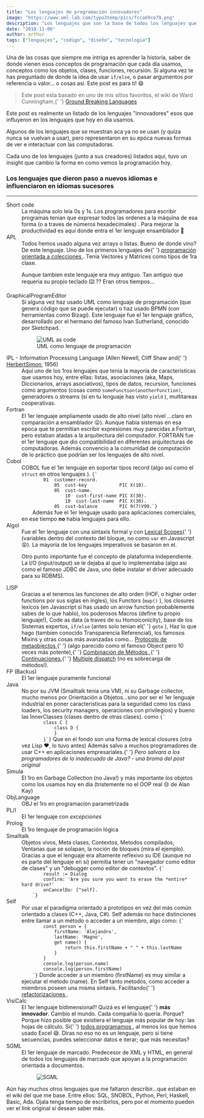 ```yaml
---
title: "Los lenguajes de programación innovadores"
image: "https://www.uml-lab.com/typo3temp/pics/fcca69ce79.png"
description: "Los lenguajes que son la base de todos los lenguajes que hoy en día usamos."
date: "2018-11-06"
author: arthur
tags: ["lenguajes", "codigo", "diseño", "tecnologia"]
---
```



Una de las cosas que siempre me intriga es aprender la historía, saber de
donde vienen esos conceptos de programación que cada dia usamos, conceptos
como los objetos, clases, funciones, recursión. Si alguna vez te has
preguntado de donde la idea de usar `if/else`, o pasar
argumentos por referencia o valor... o cosas asi. Este post es para ti! 😄

<blockquote>
    Este post esta basado en uno de mis sitios favoritos, el wiki de Ward
    Cunningham,{' '}
    <a href="http://wiki.c2.com/?GroundBreakingLanguages">
    Ground Breaking Languages
    </a>
</blockquote>
Este post es realmente un listado de los lenguajes "innovadores" esos que
influyeron en los lenguajes que hoy en dia usamos.

Algunos de los lenguajes que se muestran aca ya no se usan (y quiza nunca
se vuelvan a usar), pero representaron en su epóca nuevas formas de ver e
interactuar con las computadoras.

Cada uno de los lenguajes (junto a sus creadores) listados aquí, tuvo un
insight que cambio la forma en como vemos la programación hoy.

<h3>
    Los lenguajes que dieron paso a nuevos idiomas e influenciaron en idiomas
    sucesores
</h3>
<hr />

<dl>
    <dt>Short code</dt>
    <dd>
    La máquina solo leia 0s y 1s. Los programadores para escribir programas
    tenian que expresar todos las ordenes a la máquina de esa forma (o a
    traves de números hexadecimales) . Para mejorar la productividad es aquí
    donde entra el 1er lenguaje ensamblador 🙂
    </dd>
    <dt>APL</dt>
    <dd>
    Todos hemos usado alguna vez arrays o listas. Bueno de donde vino? De
    este lenguaje. Uno de los primeros lenguajes de{' '}
    <a href="http://wiki.c2.com/?CollectionOrientedProgramming">
        programación orientada a colecciones
    </a>
    . Tenia Vectores y Matrices como tipos de 1ra clase.
    <p>
        Aunque tambien este lenguaje era muy antiguo. Tan antiguo que requeria
        su propio teclado ⌨️ ?? Eran otros tiempos...
    </p>
    </dd>
    <dt>GraphicalProgramEditor</dt>
    <dd>
    Si alguna vez haz usado UML como lenguaje de programación (que genera
    código que se puede ejecutar) o haz usado BPMN (con herramientas como
    Bizagi). Este lenguaje fue el 1er lenguaje gráfico, desarrollado por el
    hermano del famoso Ivan Sutherland, conocido por Sketchpad.
    <figure>
        <img
        src="https://www.uml-lab.com/typo3temp/pics/fcca69ce79.png"
        alt="UML as code"
        />
        <figcaption>UML como lenguaje de programación</figcaption>
    </figure>
    </dd>
    <dt>
    IPL - Information Processing Language (Allen Newell, Cliff Shaw and{' '}
    <a href="http://wiki.c2.com/?HerbertSimon">HerbertSimon</a>, 1956)
    </dt>
    <dd>
    Aquí uno de los 1ros lenguajes que tenia la mayoría de caracteristicas
    que usamos hoy, entre ellas: listas, asociaciones (aka, Maps,
    Diccionarios, arrays asociativos), tipos de datos, recursion, funciones
    como argumentos (cosas como <code>someFunction(anotherFunction)</code>,
    generadores o streams (si en tu lenguaje has visto <code>yield</code>
    ), multitareas cooperativas.
    </dd>
    <dt>Fortran</dt>
    <dd>
    El 1er lenguaje ampliamente usado de alto nivel (alto nivel ...claro en
    comparación a ensamblador 😛). Aunque habia sistemas en esa epoca que te
    permitian escribir expresiones muy parecidas a Fortran, pero estaban
    atadas a la arquitectura del computador. FORTRAN fue el 1er lenguaje que
    dio compatibilidad en diferentes arquitecturas de computadoras. Además
    convencio a la comunidad de computación de lo práctico que podrían ser
    los lenguajes de alto nivel.
    </dd>
    <dt>Cobol</dt>
    <dd>
    COBOL fue el 1er lenguaje en soportar tipos record (algo así como el
    <code>struct</code> en otros lenguajes ).
    <Code language="cobol">{`
        01  customer-record.
            05  cust-key            PIC X(10).
            05  cust-name.
                10  cust-first-name PIC X(30).
                10  cust-last-name  PIC X(30).
            05  cust-balance        PIC 9(7)V99.`}
    </Code>
    Además fue el 1er lenguaje usado para aplicaciones comerciales, en ese
    tiempo <strong>no</strong> habia lenguajes para ello.
    </dd>
    <dt>Algol</dt>
    <dd>
    Fue el 1er lenguaje con una sintaxis formal y con
    <a href="http://wiki.c2.com/?LexicalScoping">Lexical Scopes</a>{' '}
    (variables dentro del contexto del bloque, no como <code>var</code> en
    Javascript 😝). La mayoría de los lenguajes imperativos se basaron en
    el.
    <p>
        Otro punto importante fue el concepto de plataforma independiente. La
        I/O (input/output) se le dejaba al que lo implementaba (algo asi como
        el famoso JDBC de Java, uno debe instalar el driver adecuado para su
        RDBMS).
    </p>
    </dd>
    <dt>LISP</dt>
    <dd>
    Gracias a el tenemos las funciones de alto orden (HOF, o higher order
    functions por sus siglas en ingles), los Functors (<code>map()</code>
    ), los closures lexicos (en Javascript si has usado un arrow function
    probablemente sabes de lo que hablo), los poderosos Macros (define tu
    propio lenguaje!), Code as data (a traves de su Homoiconicity), base de
    los Sistemas expertos, <code>if/else</code> (antes solo tenian el{' '}
    <code>goto</code>
    ), Haz lo que hago (tambien conocido Transparencia Referencial), los
    famosos Mixins y otras cosas más avanzadas como...
    <a href="http://wiki.c2.com/?MetaObjectProtocol">
        Protocolo de metaobjectos
    </a>{' '}
    (algo parecido como el famoso Object pero 10 veces más potente),{' '}
    <a href="http://wiki.c2.com/?MethodCombination">
        Combinación de Métodos
    </a>
    ,{' '}
    <a href="https://en.wikipedia.org/wiki/Continuation">Continuaciones</a>,{' '}
    <a href="http://wiki.c2.com/?MultipleDispatch">Multiple dispatch</a>
    (no es sobrecarga de métodos!).
    </dd>
    <dt>FP (Backus)</dt>
    <dd>El 1er lenguaje puramente funcional</dd>
    <dt>Java</dt>
    <dd>
        No por su JVM (Smalltalk tenia una VM), ni su Garbage collector, mucho
        menos por Orientación a Objetos...sino por ser el 1er lenguaje
        industrial en poner caracteristicas para la seguridad como los class
        loaders, los security managers, operaciones con privilegios) y bueno las
        InnerClasses (clases dentro de otras clases). como
        <Code languaje="java">{`
        class C {
            class D {
            }
        }`}</Code>
        Que en el fondo son una forma de lexical closures (otra vez Lisp ❤️, lo
        tuvo antes) Además salvo a muchos programadores de usar C++ en
        aplicaciones empresariales.{' '}
        <em>
            Pero salvara a los programadores de lo inadecuado de Java? - una broma
            del post original
        </em>
    </dd>
    <dt>Simula</dt>
    <dd>
    El 1ro en Garbage Collection (no Java!) y más importante los objetos
    como los usamos hoy en día (tristemente no el OOP real 😢 de Alan Kay)
    </dd>
    <dt>ObjLanguage</dt>
    <dd>OBJ el 1ro en programación parametrizada</dd>
    <dt>PL/I</dt>
    <dd>
    El 1er lenguaje con <em>excepciones</em>
    </dd>
    <dt>Prolog</dt>
    <dd>El 1ro lenguaje de programación lógica</dd>
    <dt>Smalltalk</dt>
    <dd>
    Objetos vivos, Meta clases, Contextos, Metodos compilados, Ventanas que
    se solapan, la noción de bloques (mira el ejemplo). Gracias a que el
    lenguaje era altamente reflexivo su IDE (aunque no es parte del lenguaje
    en sí) permitia tener un "navegador como editor de clases" y un
    "debugger como editor de contextos".
    <Code language="smalltalk">{`
        result := Dialog 
        confirm: 'Are you sure you want to erase the *entire* hard drive?' 
        onCancelDo: [^self].
    `}</Code>
    </dd>
    <dt>Self</dt>
    <dd>
    Por usar el paradigma orientado a prototipos en vez del más común
    orientado a clases (C++, Java, C#). Self además no hace distinciones
    entre llamar a un método o acceder a un miembro, algo como:
    <Code language="javascript">{`
        const person = {
            firstName: 'Alejandro',
            lastName: 'Magno',
            get name() {
                return this.firstName + " " + this.lastName
            }
        }
        console.log(person.name)
        console.log(person.firstName)
    `}</Code>
    Donde acceder a un miembro (firstName) es muy similar a ejecutar el
    metodo (name). En Self tanto metodos, como acceder a miembros poseen una
    misma sintaxis. Facilitando{' '}
    <a href="https://www.martinfowler.com/bliki/PublicCsharpFields.html">
        refactorizaciones
    </a>
    .
    </dd>
    <dt>VisiCalc</dt>
    <dd>
    El 1er lenguaje bidimensional!! Quizá es el lenguaje{' '}
    <strong>más innovador</strong>. Cambio el mundo. Cada compañía lo
    quería. Porque? Porque hizo posible que existiera el lenguaje más
    popular de hoy: las hojas de cálculo. Si{' '}
    <a href="http://wiki.c2.com/?ComputerProgrammingForEverybody">
        todos programamos
    </a>
    , al menos los que hemos usado Excel 😅. Diras no eso no es un lenguaje,
    pero si tiene secuencias, puedes seleccionar datos e iterar; que más
    necesitas?
    </dd>
    <dt>SGML</dt>
    <dd>
    El 1er lenguaje de marcado. Predecesor de XML y HTML, en general de
    todos los lenguajes de marcado que apoyan a la programación orientada a
    documentos.
    <figure>
        <img
        src="https://upload.wikimedia.org/wikipedia/commons/thumb/3/35/SGML.svg/200px-SGML.svg.png"
        alt="SGML"
        />
    </figure>
    </dd>

</dl>

Aún hay muchos otros lenguajes que me faltaron describir...que estaban en
el wiki del que me base. Entre ellos: SQL, SNOBOL, Python, Perl, Haskell,
Basic, Ada. Ojala tenga tiempo de escribirlos, pero por el momento pueden
ver el link original si desean saber más.
